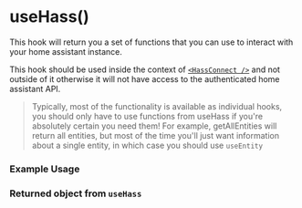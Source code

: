 
<Meta title="core/hooks/useHass" />

# useHass()
This hook will return you a set of functions that you can use to interact with your home assistant instance.

This hook should be used inside the context of [`<HassConnect />`](/docs/core-hassconnect--docs) and not outside of it otherwise it will not have access to
the authenticated home assistant API.

> Typically, most of the functionality is available as individual hooks, you should only have to use functions from useHass if you're absolutely certain you need them! For example, getAllEntities will return all entities, but most of the time you'll just want information about a single entity, in which case you should use `useEntity`

### Example Usage

<Source dark language="ts" code={useHassExample} />

### Returned object from `useHass`

<ArgTypes of={DummyComponent} />